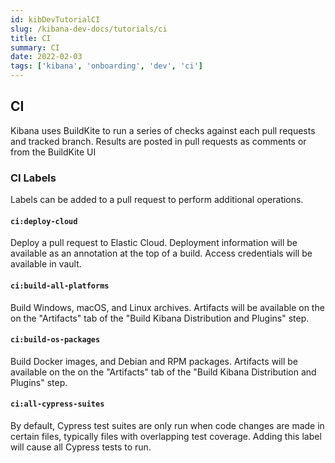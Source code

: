 ```yaml
---
id: kibDevTutorialCI
slug: /kibana-dev-docs/tutorials/ci
title: CI
summary: CI
date: 2022-02-03
tags: ['kibana', 'onboarding', 'dev', 'ci']
---
```


## CI

Kibana uses BuildKite to run a series of checks against each pull requests and tracked branch.  Results are posted in pull requests as comments or from the BuildKite UI

### CI Labels

Labels can be added to a pull request to perform additional operations.

#### `ci:deploy-cloud`

Deploy a pull request to Elastic Cloud.  Deployment information will be available as an annotation at the top of a build.  Access credentials will be available in vault.

#### `ci:build-all-platforms`

Build Windows, macOS, and Linux archives.  Artifacts will be available on the on the "Artifacts" tab of the "Build Kibana Distribution and Plugins" step.

#### `ci:build-os-packages`

Build Docker images, and Debian and RPM packages.  Artifacts will be available on the on the "Artifacts" tab of the "Build Kibana Distribution and Plugins" step.

#### `ci:all-cypress-suites`

By default, Cypress test suites are only run when code changes are made in certain files, typically files with overlapping test coverage.  Adding this label will cause all Cypress tests to run.

